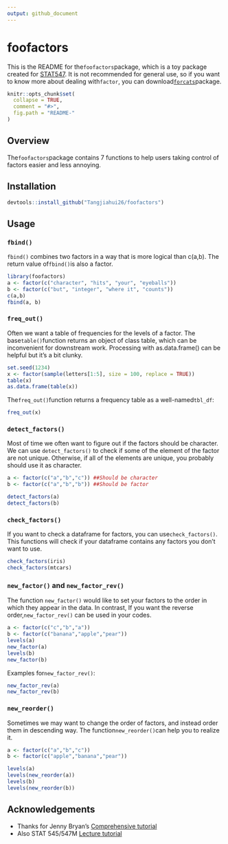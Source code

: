 ```yaml
---
output: github_document
---
```


# foofactors

This is the README for the`foofactors`package, which is a toy package created for [STAT547](http://stat545.com/index.html). It is not recommended for general use, so if you want to know more about dealing with`factor`, you can download[`forcats`](https://github.com/tidyverse/forcats)package.


```r
knitr::opts_chunk$set(
  collapse = TRUE,
  comment = "#>",
  fig.path = "README-"
)
```

## Overview

The`foofactors`package contains 7 functions to help users taking control of factors easier and less annoying.

## Installation

```r
devtools::install_github("Tangjiahui26/foofactors")
```

## Usage

### `fbind()`

`fbind()` combines two factors in a way that is more logical than c(a,b). The return value of`fbind()`is also a factor.

```r
library(foofactors)
a <- factor(c("character", "hits", "your", "eyeballs"))
b <- factor(c("but", "integer", "where it", "counts"))
c(a,b)
fbind(a, b)
```

### `freq_out()`

Often we want a table of frequencies for the levels of a factor. The base`table()`function returns an object of class table, which can be inconvenient for downstream work. Processing with as.data.frame() can be helpful but it's a bit clunky.

```r
set.seed(1234)
x <- factor(sample(letters[1:5], size = 100, replace = TRUE))
table(x)
as.data.frame(table(x))
```

The`freq_out()`function returns a frequency table as a well-named`tbl_df`:

```r
freq_out(x)
```

### `detect_factors()`

Most of time we often want to figure out if the factors should be character. We can use `detect_factors()` to check if some of the element of the factor are not unique. Otherwise, if all of the elements are unique, you probably should use it as character.

```r
a <- factor(c("a","b","c")) ##Should be character
b <- factor(c("a","b","b")) ##Should be factor

detect_factors(a)
detect_factors(b)
```

### `check_factors()`

If you want to check a dataframe for factors, you can use`check_factors()`. This functions will check if your dataframe contains any factors you don't want to use.

```r
check_factors(iris)
check_factors(mtcars)
```

### `new_factor()` and `new_factor_rev()`

The function `new_factor()` would like to set your factors to the order in which they appear in the data. In contrast, If you want the reverse order,`new_factor_rev()` can be used in your codes.

```r
a <- factor(c("c","b","a"))
b <- factor(c("banana","apple","pear"))
levels(a)
new_factor(a)
levels(b)
new_factor(b)
```

Examples for`new_factor_rev()`:

```r
new_factor_rev(a)
new_factor_rev(b)
```

### `new_reorder()`

Sometimes we may want to change the order of factors, and instead order them in descending way. The function`new_reorder()`can help you to realize it.

```r
a <- factor(c("a","b","c"))
b <- factor(c("apple","banana","pear"))

levels(a)
levels(new_reorder(a))
levels(b)
levels(new_reorder(b))
```

## Acknowledgements

+ Thanks for Jenny Bryan's [Comprehensive tutorial](http://stat545.com/packages06_foofactors-package.html)
+ Also STAT 545/547M [Lecture tutorial](http://stat545.com/cm109-110-notes_and_exercises.html)
